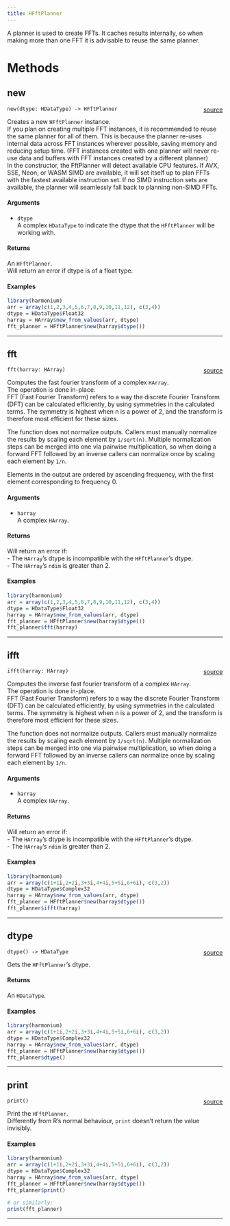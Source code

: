 ```yaml
---
title: HFftPlanner
---
```


A planner is used to create FFTs. It caches results internally, so when making more than one FFT it is advisable to reuse the same planner. \

# Methods

## new

`new(dtype: HDataType) -> HFftPlanner` <span style="float: right;"> [source](https://github.com/daniellga/harmonium/tree/master/r-harmonium/src/rust/src/hfft.rs#L76) </span> \

Creates a new `HFftPlanner` instance. \
If you plan on creating multiple FFT instances, it is recommended to reuse the same planner for all of them. This is because the planner re-uses internal data
across FFT instances wherever possible, saving memory and reducing setup time. (FFT instances created with one planner will never re-use data and buffers with
FFT instances created by a different planner) \
In the constructor, the FftPlanner will detect available CPU features. If AVX, SSE, Neon, or WASM SIMD are available, it will set itself up to plan FFTs with
the fastest available instruction set. If no SIMD instruction sets are available, the planner will seamlessly fall back to planning non-SIMD FFTs. \

#### Arguments

* `dtype` \
A complex `HDataType` to indicate the dtype that the `HFftPlanner` will be working with. \

#### Returns

An `HFftPlanner`. \
Will return an error if dtype is of a float type. \

#### Examples

```r
library(harmonium)
arr = array(c(1,2,3,4,5,6,7,8,9,10,11,12), c(3,4))
dtype = HDataType$Float32
harray = HArray$new_from_values(arr, dtype)
fft_planner = HFftPlanner$new(harray$dtype())
```

_________

## fft

`fft(harray: HArray)` <span style="float: right;"> [source](https://github.com/daniellga/harmonium/tree/master/r-harmonium/src/rust/src/hfft.rs#L126) </span> \

Computes the fast fourier transform of a complex `HArray`. \
The operation is done in-place. \
FFT (Fast Fourier Transform) refers to a way the discrete Fourier Transform (DFT) can be calculated efficiently,
by using symmetries in the calculated terms. The symmetry is highest when n is a power of 2, and the transform
is therefore most efficient for these sizes. \

The function does not normalize outputs. Callers must manually normalize the results by scaling each element by
`1/sqrt(n)`. Multiple normalization steps can be merged into one via pairwise multiplication, so when doing
a forward FFT followed by an inverse callers can normalize once by scaling each element by `1/n`. \

Elements in the output are ordered by ascending frequency, with the first element corresponding to frequency 0. \

#### Arguments

* `harray` \
A complex `HArray`. \

#### Returns

Will return an error if: \
- The `HArray`'s dtype is incompatible with the `HFftPlanner`'s dtype. \
- The `HArray`'s `ndim` is greater than 2. \

#### Examples

```r
library(harmonium)
arr = array(c(1,2,3,4,5,6,7,8,9,10,11,12), c(3,4))
dtype = HDataType$Float32
harray = HArray$new_from_values(arr, dtype)
fft_planner = HFftPlanner$new(harray$dtype())
fft_planner$fft(harray)
```

_________

## ifft

`ifft(harray: HArray)` <span style="float: right;"> [source](https://github.com/daniellga/harmonium/tree/master/r-harmonium/src/rust/src/hfft.rs#L169) </span> \

Computes the inverse fast fourier transform of a complex `HArray`. \
The operation is done in-place. \
FFT (Fast Fourier Transform) refers to a way the discrete Fourier Transform (DFT) can be calculated efficiently,
by using symmetries in the calculated terms. The symmetry is highest when n is a power of 2, and the transform
is therefore most efficient for these sizes. \

The function does not normalize outputs. Callers must manually normalize the results by scaling each element by
`1/sqrt(n)`. Multiple normalization steps can be merged into one via pairwise multiplication, so when doing
a forward FFT followed by an inverse callers can normalize once by scaling each element by `1/n`. \

#### Arguments

* `harray` \
A complex `HArray`. \

#### Returns

Will return an error if: \
- The `HArray`'s dtype is incompatible with the `HFftPlanner`'s dtype. \
- The `HArray`'s `ndim` is greater than 2. \

#### Examples

```r
library(harmonium)
arr = array(c(1+1i,2+2i,3+3i,4+4i,5+5i,6+6i), c(3,2))
dtype = HDataType$Complex32
harray = HArray$new_from_values(arr, dtype)
fft_planner = HFftPlanner$new(harray$dtype())
fft_planner$ifft(harray)
```

_________

## dtype

`dtype() -> HDataType` <span style="float: right;"> [source](https://github.com/daniellga/harmonium/tree/master/r-harmonium/src/rust/src/hfft.rs#L197) </span> \

Gets the `HFftPlanner`'s dtype.

#### Returns

An `HDataType`.

#### Examples

```r
library(harmonium)
arr = array(c(1+1i,2+2i,3+3i,4+4i,5+5i,6+6i), c(3,2))
dtype = HDataType$Complex32
harray = HArray$new_from_values(arr, dtype)
fft_planner = HFftPlanner$new(harray$dtype())
fft_planner$dtype()
```

_________

## print

`print()` <span style="float: right;"> [source](https://github.com/daniellga/harmonium/tree/master/r-harmonium/src/rust/src/hfft.rs#L225) </span> \

Print the `HFftPlanner`. \
Differently from R's normal behaviour, `print` doesn't return the value invisibly. \

#### Examples

```r
library(harmonium)
arr = array(c(1+1i,2+2i,3+3i,4+4i,5+5i,6+6i), c(3,2))
dtype = HDataType$Complex32
harray = HArray$new_from_values(arr, dtype)
fft_planner = HFftPlanner$new(harray$dtype())
fft_planner$print()

# or similarly:
print(fft_planner)
```

_________
